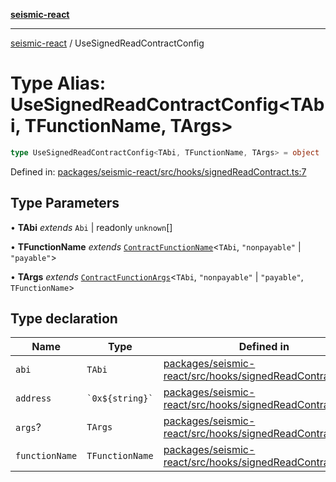[**seismic-react**](/seismic-react/README.mdx)

---

[seismic-react](/seismic-react/globals.mdx) / UseSignedReadContractConfig

# Type Alias: UseSignedReadContractConfig\<TAbi, TFunctionName, TArgs\>

```ts
type UseSignedReadContractConfig<TAbi, TFunctionName, TArgs> = object
```

Defined in: [packages/seismic-react/src/hooks/signedReadContract.ts:7](https://github.com/SeismicSystems/seismic-client/blob/63496655224ae1d3e8c312c6d8d80f51a6b6de42/packages/seismic-react/src/hooks/signedReadContract.ts#L7)

## Type Parameters

• **TAbi** _extends_ `Abi` \| readonly `unknown`[]

• **TFunctionName** _extends_ [`ContractFunctionName`](https://github.com/wevm/viem)\<`TAbi`, `"nonpayable"` \| `"payable"`\>

• **TArgs** _extends_ [`ContractFunctionArgs`](https://github.com/wevm/viem)\<`TAbi`, `"nonpayable"` \| `"payable"`, `TFunctionName`\>

## Type declaration

| Name                                     | Type                | Defined in                                                                                                                                                                                                             |
| ---------------------------------------- | ------------------- | ---------------------------------------------------------------------------------------------------------------------------------------------------------------------------------------------------------------------- |
| <a id="abi"></a> `abi`                   | `TAbi`              | [packages/seismic-react/src/hooks/signedReadContract.ts:17](https://github.com/SeismicSystems/seismic-client/blob/63496655224ae1d3e8c312c6d8d80f51a6b6de42/packages/seismic-react/src/hooks/signedReadContract.ts#L17) |
| <a id="address"></a> `address`           | `` `0x${string}` `` | [packages/seismic-react/src/hooks/signedReadContract.ts:16](https://github.com/SeismicSystems/seismic-client/blob/63496655224ae1d3e8c312c6d8d80f51a6b6de42/packages/seismic-react/src/hooks/signedReadContract.ts#L16) |
| <a id="args"></a> `args`?                | `TArgs`             | [packages/seismic-react/src/hooks/signedReadContract.ts:19](https://github.com/SeismicSystems/seismic-client/blob/63496655224ae1d3e8c312c6d8d80f51a6b6de42/packages/seismic-react/src/hooks/signedReadContract.ts#L19) |
| <a id="functionname"></a> `functionName` | `TFunctionName`     | [packages/seismic-react/src/hooks/signedReadContract.ts:18](https://github.com/SeismicSystems/seismic-client/blob/63496655224ae1d3e8c312c6d8d80f51a6b6de42/packages/seismic-react/src/hooks/signedReadContract.ts#L18) |
